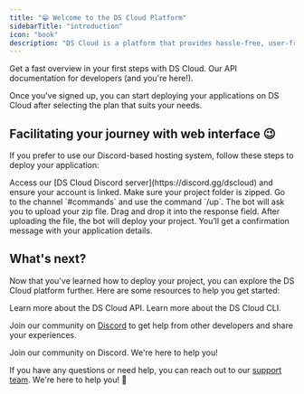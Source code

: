 ```yaml
---
title: "😁 Welcome to the DS Cloud Platform"
sidebarTitle: "introduction"
icon: "book"
description: "DS Cloud is a platform that provides hassle-free, user-friendly enterprise hosting services. Get started in minutes. ✨"
---
```


<CardGroup>
  <Card title="Quick Start Guide" icon="book" href="/getting-started/quick-start">
    Get a fast overview in your first steps with DS Cloud.
  </Card>

  <Card title="Official API" icon="code" href="/api-reference">
    Our API documentation for developers (and you're here!).
  </Card>
</CardGroup>

<SnippetIntro2 />

Once you've signed up, you can start deploying your applications on DS Cloud after selecting the plan that suits your needs.

## Facilitating your journey with web interface 😉

If you prefer to use our Discord-based hosting system, follow these steps to deploy your application:

<Steps>
  <Step title="Join the DS Cloud Discord server">
    Access our [DS Cloud Discord server](https://discord.gg/dscloud) and ensure your account is linked.
  </Step>

  <Step title="Prepare and upload your files">
    Make sure your project folder is zipped. Go to the channel `#commands` and use the command `/up`. The bot will ask you to upload your zip file. Drag and drop it into the response field.
  </Step>

  <Step title="Deploy your project">
    After uploading the file, the bot will deploy your project. You’ll get a confirmation message with your application details.
  </Step>
</Steps>

## What's next?

Now that you've learned how to deploy your project, you can explore the DS Cloud platform further. Here are some resources to help you get started:

<CardGroup>
  <Card title="API Reference" icon="server" href="/api-reference">
    Learn more about the DS Cloud API.
  </Card>

  <Card title="CLI Reference" icon="code" href="/cli-reference">
    Learn more about the DS Cloud CLI.
  </Card>
</CardGroup>

Join our community on [Discord](https://discord.gg/dscloud) to get help from other developers and share your experiences.

<Card title="DS Cloud Community" icon="discord" href="https://discord.gg/dscloud" color="#7289DA">
  Join our community on Discord. We're here to help you!
</Card>

If you have any questions or need help, you can reach out to our [support team](https://dscloud.pt/dashboard/support). We're here to help you! 🚀